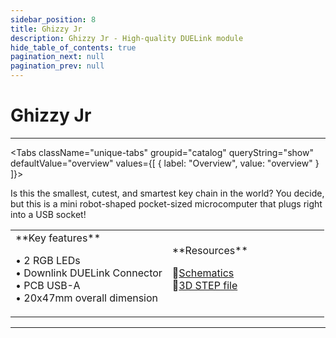 ```yaml
---
sidebar_position: 8
title: Ghizzy Jr
description: Ghizzy Jr - High-quality DUELink module
hide_table_of_contents: true
pagination_next: null
pagination_prev: null
---
```



# Ghizzy Jr

<ImageSection 
  product="spghizzyjr-a"
  tagline="Tiny Robot-shaped Microcomputer"
/>

---

<Tabs className="unique-tabs" groupid="catalog" queryString="show" defaultValue="overview"
  values={[
    {
        label: "Overview",
        value: "overview"
    }
]}>

<TabItem value="overview">

Is this the smallest, cutest, and smartest key chain in the world? You decide, but this is a mini robot-shaped pocket-sized microcomputer that plugs right into a USB socket!

<table><td width='50%'>
**Key features**

• 2 RGB LEDs<br/>
• Downlink DUELink Connector<br/>
• PCB USB-A<br/>
• 20x47mm overall dimension<br/>

</td><td width='50%'>
**Resources**
 
📄<a href="/sch/gdl-spghizzyjr-a.pdf" download>Schematics</a><br/>
🔩<a href="/3d/gdl-spghizzyjr-a.step" download>3D STEP file</a><br/>
</td></table>

</TabItem>



</Tabs>

---

<OrderSection
    product="DUELink Ghizzy Jr"
    partnumber="GDL-SPGHIZZYJR-A"
    price="$0.00"
/>

